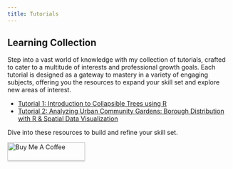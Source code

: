 ```yaml
---
title: Tutorials
---
```


## Learning Collection

Step into a vast world of knowledge with my collection of tutorials, crafted to cater to a multitude of interests and professional growth goals. Each tutorial is designed as a gateway to mastery in a variety of engaging subjects, offering you the resources to expand your skill set and explore new areas of interest.


- [Tutorial 1: Introduction to Collapsible Trees using R](tutorials1.qmd)
- [Tutorial 2: Analyzing Urban Community Gardens: Borough Distribution with R & Spatial Data Visualization](tutorials2.qmd)

Dive into these resources to build and refine your skill set.


<a href="https://www.buymeacoffee.com/zobaer" target="_blank"><img src="https://www.buymeacoffee.com/assets/img/custom_images/orange_img.png" alt="Buy Me A Coffee" style="height: 41px !important;width: 174px !important;box-shadow: 0px 3px 2px 0px rgba(190, 190, 190, 0.5) !important;-webkit-box-shadow: 0px 3px 2px 0px rgba(190, 190, 190, 0.5) !important;" ></a>

